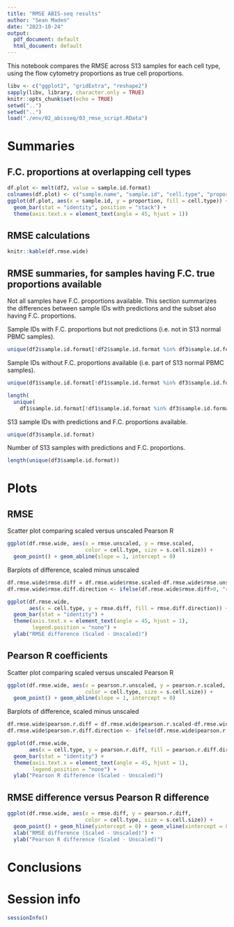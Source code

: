 ```yaml
---
title: "RMSE ABIS-seq results"
author: "Sean Maden"
date: "2023-10-24"
output:
  pdf_document: default
  html_document: default
---
```


This notebook compares the RMSE across S13 samples for each cell type, using the
flow cytometry proportions as true cell proportions.

```r
libv <- c("ggplot2", "gridExtra", "reshape2")
sapply(libv, library, character.only = TRUE)
knitr::opts_chunk$set(echo = TRUE)
setwd("..")
setwd("..")
load("./env/02_abisseq/03_rmse_script.RData")
```

# Summaries

## F.C. proportions at overlapping cell types

```r
df.plot <- melt(df2, value = sample.id.format)
colnames(df.plot) <- c("sample.name", "sample.id", "cell.type", "proportion")
ggplot(df.plot, aes(x = sample.id, y = proportion, fill = cell.type)) + 
  geom_bar(stat = "identity", position = "stack") +
  theme(axis.text.x = element_text(angle = 45, hjust = 1))
```

## RMSE calculations

```r
knitr::kable(df.rmse.wide)
```

## RMSE summaries, for samples having F.C. true proportions available

Not all samples have F.C. proportions available. This section summarizes the 
differences between sample IDs with predictions and the subset also having
F.C. proportions.

Sample IDs with F.C. proportions but not predictions (i.e. not in S13 normal 
PBMC samples).

```r
unique(df2$sample.id.format[!df2$sample.id.format %in% df3$sample.id.format])
```
Sample IDs without F.C. proportions available (i.e. part of S13 normal PBMC 
samples).

```r
unique(df1$sample.id.format[!df1$sample.id.format %in% df3$sample.id.format])
```

```r
length(
  unique(
    df1$sample.id.format[!df1$sample.id.format %in% df3$sample.id.format]))
```

S13 sample IDs with predictions and F.C. proportions available.

```r
unique(df3$sample.id.format)
```

Number of S13 samples with predictions and F.C. proportions.

```r
length(unique(df3$sample.id.format))
```

# Plots

## RMSE

Scatter plot comparing scaled versus unscaled Pearson R

```r
ggplot(df.rmse.wide, aes(x = rmse.unscaled, y = rmse.scaled,
                         color = cell.type, size = s.cell.size)) + 
  geom_point() + geom_abline(slope = 1, intercept = 0)
```

Barplots of difference, scaled minus unscaled

```r
df.rmse.wide$rmse.diff = df.rmse.wide$rmse.scaled-df.rmse.wide$rmse.unscaled
df.rmse.wide$rmse.diff.direction <- ifelse(df.rmse.wide$rmse.diff>0, "red", "blue")

ggplot(df.rmse.wide, 
       aes(x = cell.type, y = rmse.diff, fill = rmse.diff.direction)) + 
  geom_bar(stat = "identity") + 
  theme(axis.text.x = element_text(angle = 45, hjust = 1),
        legend.position = "none") +
  ylab("RMSE difference (Scaled - Unscaled)")
```

## Pearson R coefficients

Scatter plot comparing scaled versus unscaled Pearson R

```r
ggplot(df.rmse.wide, aes(x = pearson.r.unscaled, y = pearson.r.scaled,
                         color = cell.type, size = s.cell.size)) + 
  geom_point() + geom_abline(slope = 1, intercept = 0)
```

Barplots of difference, scaled minus unscaled

```r
df.rmse.wide$pearson.r.diff = df.rmse.wide$pearson.r.scaled-df.rmse.wide$pearson.r.unscaled
df.rmse.wide$pearson.r.diff.direction <- ifelse(df.rmse.wide$pearson.r.diff>0, "red", "blue")

ggplot(df.rmse.wide, 
       aes(x = cell.type, y = pearson.r.diff, fill = pearson.r.diff.direction)) + 
  geom_bar(stat = "identity") + 
  theme(axis.text.x = element_text(angle = 45, hjust = 1),
        legend.position = "none") +
  ylab("Pearson R difference (Scaled - Unscaled)")
```

## RMSE difference versus Pearson R difference

```r
ggplot(df.rmse.wide, aes(x = rmse.diff, y = pearson.r.diff,
                         color = cell.type, size = s.cell.size)) + 
  geom_point() + geom_hline(yintercept = 0) + geom_vline(xintercept = 0) +
  xlab("RMSE difference (Scaled - Unscaled)") +
  ylab("Pearson R difference (Scaled - Unscaled)")
```

# Conclusions

# Session info

```r
sessionInfo()
```
